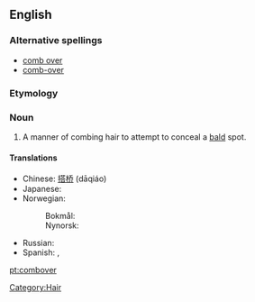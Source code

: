 {{wikipedia|Comb over}}
==English==

===Alternative spellings===
* [[comb over]]
* [[comb-over]]

===Etymology===
{{compound|comb|over}}

===Noun===
{{en-noun}}

# A manner of combing hair to attempt to conceal a [[bald]] spot.

====Translations====
{{trans-top|A manner of combing hair to conceal a bald spot}}
* Chinese: [[搭桥]] (dāqiáo)
* Japanese: {{t|ja|バーコード|tr=bākōdo|sc=Jpan}}
* Norwegian:
*: Bokmål: {{t-|no|hentesveis|m}}
*: Nynorsk: {{t-|nn|hentesveis|m|xs=Norwegian Nynorsk}}
{{trans-mid}}
* Russian: {{t+|ru|зачёс|m|tr=začós}}
* Spanish: {{t|es|peinado tapacalva|m}},  {{t|es|tapacalva|m}}
{{trans-bottom}}

[[Category:Hair]]

[[pt:combover]]